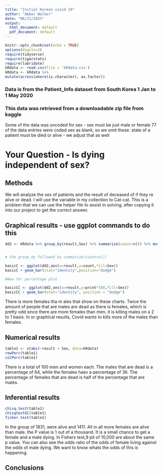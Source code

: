 ```yaml
---
title: "Initial Korean covid 19"
author: "Amber Walker"
date: "06/21/2023"
output:
  html_document: default
  pdf_document: default
---
```


```r
knitr::opts_chunk$set(echo = TRUE)
options(digits=2)
require(tidyverse)
require(tigerstats)
require(lubridate)
kRdata <- read.csv(file = 'kRdata.csv')
kRdata <- kRdata %>%
mutate(across(where(is.character), as.factor))

```
### Data is from the Patient_Info dataset from South Korea 1 Jan to 1 May 2020
### This data was retrieved from a downloadable zip file from kaggle

Some of the data was uncoded for sex - sex must be just male or female
77 of the data entries were coded sex  as blank, so we omit these.
state of a patient must be died or alive - we adjust that as well   
  
# Your Question - Is dying independent of sex?

## Methods
We will analyze the sex of patients and the result of deceased of if they re alive or dead. I will use the variable in my collection to Cat-cat. This is a problem that we can use the helper file to assist in solving, after copying it into our project to get the correct answer.



## Graphical results - use ggplot commands to do this  

```r
dd2 <- kRdata %>% group_by(result,Sex) %>% summarize(count=n()) %>% mutate(prcnt=count/sum(count))


# the group_by followed by summarize(count=n())

basicC <- ggplot(dd2,aes(x=result,y=count,fill=Sex))
basicC + geom_bar(stat="identity",position="dodge")

#Now for percentage plot

basicCC <- ggplot(dd2,aes(x=result,y=prcnt*100,fill=Sex)) 
basicCC + geom_bar(stat="identity", position = "dodge")
```

  

There is more females tha m ales that show on these charts. Twice the amount of people that are males are dead as there is females, which is pretty odd since there are more females than men. it is killing males on a 2 to 1 basis. In or graphical results, Covid wants to kills more of the males than females.

  
## Numerical results

```r
table1 <- xtabs(~result + Sex, data=kRdata)
rowPerc(table1)
colPerc(table1)
```
There is a total of 100 men and women each. The males that are dead is a percentage of 64, while the females haev a percentage of 36. The percentage of females that are dead is half of the percentage that are males.

## Inferential results 

```r
chisq.test(table1)
chisqtestGC(table1)
fisher.test(table1)
```
In the group of 1831,  were alive and 1411. All in all more females are alive than male. the P value is 1 out of a thousand. It is a small chance to get a female and a male dying. In Fishers test,9 pit of 10,000 are about the same p value. You can also see the odds ratio of the odds of female living against the odds of male dying. We want to know whats the odds of this is happening. 


## Conclusions

